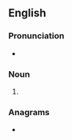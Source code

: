 ==English==

===Pronunciation===
* {{homophones|lang=en|fares}}

===Noun===
{{head|en|noun plural form}}

# {{plural of|fair|lang=en}}

===Anagrams===
* {{anagrams|en|a=afirs|Farsi|Frias|RIFAs|fiars|rafsi}}